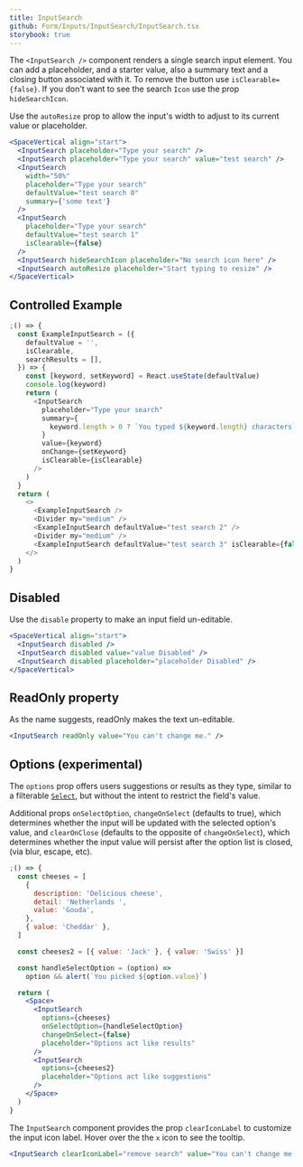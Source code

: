 ```yaml
---
title: InputSearch
github: Form/Inputs/InputSearch/InputSearch.tsx
storybook: true
---
```


The `<InputSearch />` component renders a single search input element.
You can add a placeholder, and a starter value, also a summary text and a closing button associated with it.
To remove the button use `isClearable={false}`.
If you don't want to see the search `Icon` use the prop `hideSearchIcon`.

Use the `autoResize` prop to allow the input's width to adjust to its current value or placeholder.

```jsx
<SpaceVertical align="start">
  <InputSearch placeholder="Type your search" />
  <InputSearch placeholder="Type your search" value="test search" />
  <InputSearch
    width="50%"
    placeholder="Type your search"
    defaultValue="test search 0"
    summary={'some text'}
  />
  <InputSearch
    placeholder="Type your search"
    defaultValue="test search 1"
    isClearable={false}
  />
  <InputSearch hideSearchIcon placeholder="No search icon here" />
  <InputSearch autoResize placeholder="Start typing to resize" />
</SpaceVertical>
```

## Controlled Example

```js
;() => {
  const ExampleInputSearch = ({
    defaultValue = '',
    isClearable,
    searchResults = [],
  }) => {
    const [keyword, setKeyword] = React.useState(defaultValue)
    console.log(keyword)
    return (
      <InputSearch
        placeholder="Type your search"
        summary={
          keyword.length > 0 ? `You typed ${keyword.length} characters` : ''
        }
        value={keyword}
        onChange={setKeyword}
        isClearable={isClearable}
      />
    )
  }
  return (
    <>
      <ExampleInputSearch />
      <Divider my="medium" />
      <ExampleInputSearch defaultValue="test search 2" />
      <Divider my="medium" />
      <ExampleInputSearch defaultValue="test search 3" isClearable={false} />
    </>
  )
}
```

## Disabled

Use the `disable` property to make an input field un-editable.

```jsx
<SpaceVertical align="start">
  <InputSearch disabled />
  <InputSearch disabled value="value Disabled" />
  <InputSearch disabled placeholder="placeholder Disabled" />
</SpaceVertical>
```

## ReadOnly property

As the name suggests, readOnly makes the text un-editable.

```jsx
<InputSearch readOnly value="You can't change me." />
```

## Options (experimental)

The `options` prop offers users suggestions or results as they type, similar to a filterable
[`Select`](/components/forms/select/), but without the intent to restrict the field's value.

Additional props `onSelectOption`, `changeOnSelect` (defaults to true), which determines whether the input
will be updated with the selected option's value, and `clearOnClose` (defaults to the opposite of
`changeOnSelect`), which determines whether the input value will persist after the option list is closed,
(via blur, escape, etc).

```jsx
;() => {
  const cheeses = [
    {
      description: 'Delicious cheese',
      detail: 'Netherlands ',
      value: 'Gouda',
    },
    { value: 'Cheddar' },
  ]

  const cheeses2 = [{ value: 'Jack' }, { value: 'Swiss' }]

  const handleSelectOption = (option) =>
    option && alert(`You picked ${option.value}`)

  return (
    <Space>
      <InputSearch
        options={cheeses}
        onSelectOption={handleSelectOption}
        changeOnSelect={false}
        placeholder="Options act like results"
      />
      <InputSearch
        options={cheeses2}
        placeholder="Options act like suggestions"
      />
    </Space>
  )
}
```

The `InputSearch` component provides the prop `clearIconLabel` to customize the input icon label. Hover over the the `x` icon to see the tooltip.

```jsx
<InputSearch clearIconLabel="remove search" value="You can't change me." />
```
